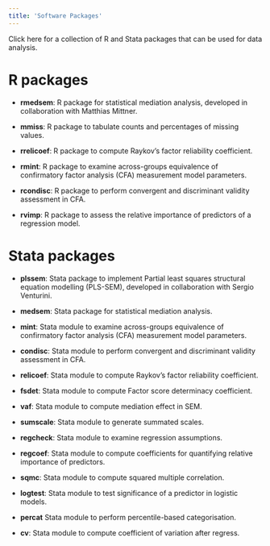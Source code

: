 ```yaml
---
title: 'Software Packages'
---
```


Click here for a collection of R and Stata packages that can be used for data analysis.

# R packages

- **rmedsem**: R package for statistical mediation analysis, developed in collaboration with Matthias Mittner.

- **mmiss**: R package to tabulate counts and percentages of missing values.

- **rrelicoef**: R package to compute Raykov’s factor reliability coefficient.

- **rmint**: R package to examine across-groups equivalence of confirmatory factor analysis (CFA) measurement model parameters.

- **rcondisc**: R package to perform convergent and discriminant validity assessment in CFA.

- **rvimp**: R package to assess the relative importance of predictors of a regression model.



# Stata packages
- **plssem**: Stata package to implement Partial least squares structural equation modelling (PLS-SEM), developed in collaboration with Sergio Venturini.

- **medsem**: Stata package for statistical mediation analysis.

- **mint**: Stata module to examine across-groups equivalence of confirmatory factor analysis (CFA) measurement model parameters.

- **condisc**: Stata module to perform convergent and discriminant validity assessment in CFA.

- **relicoef**: Stata module to compute Raykov’s factor reliability coefficient.

- **fsdet**: Stata module to compute Factor score determinacy coefficient.

- **vaf**: Stata module to compute mediation effect in SEM.

- **sumscale**: Stata module to generate summated scales.

- **regcheck**: Stata module to examine regression assumptions.

- **regcoef**: Stata module to compute coefficients for quantifying relative importance of predictors.

- **sqmc**: Stata module to compute squared multiple correlation.

- **logtest**: Stata module to test significance of a predictor in logistic models.

- **percat** Stata module to perform percentile-based categorisation.

- **cv**: Stata module to compute coefficient of variation after regress.

